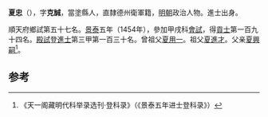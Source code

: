 '''夏忠'''（{{bd|1422年||？}}），字'''克誠'''，當塗縣人，直隸德州衛軍籍，[[明朝|明朝]]政治人物。進士出身。

順天府鄉試第五十七名。[[景泰|景泰]]五年（1454年），參加甲戌科[[會試|會試]]，得[[貢士|貢士]]第一百九十四名。[[殿試|殿試]]登[[進士|進士]]第三甲第一百三十名。曾祖父[[夏用一|夏用一]]。祖父[[夏進才|夏進才]]。父亲[[夏興嗣|夏興嗣]]<ref>《天一阁藏明代科举录选刊·登科录》（《景泰五年进士登科录》）</ref>。

==参考==
{{reflist}}
{{明朝人物小作品}}
{{景泰五年甲戌科殿試金榜}}